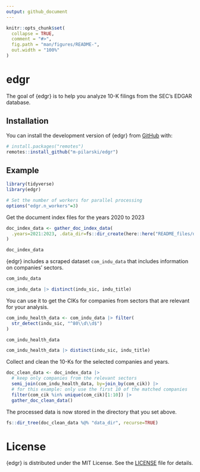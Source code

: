 ```yaml
---
output: github_document
---
```


<!-- README.md is generated from README.Rmd. Please edit that file -->

```r
knitr::opts_chunk$set(
  collapse = TRUE,
  comment = "#>",
  fig.path = "man/figures/README-",
  out.width = "100%"
)
```

# edgr

<!-- badges: start -->
<!-- badges: end -->

The goal of {edgr} is to help you analyze 10-K filings from the SEC's EDGAR database.

## Installation

You can install the development version of {edgr} from [GitHub](https://github.com/) with:

```r
# install.packages("remotes")
remotes::install_github("m-pilarski/edgr")
```

## Example

```r
library(tidyverse)
library(edgr)

# Set the number of workers for parallel processing
options("edgr.n_workers"=3)
```

Get the document index files for the years 2020 to 2023

```r
doc_index_data <- gather_doc_index_data(
  .years=2021:2023, .data_dir=fs::dir_create(here::here("README_files/data/"))
)

doc_index_data
```

{edgr} includes a scraped dataset `com_indu_data` that includes information on companies' sectors.

```r
com_indu_data

com_indu_data |> distinct(indu_sic, indu_title)
```

You can use it to get the CIKs for companies from sectors that are relevant for your analysis.

```r
com_indu_health_data <- com_indu_data |> filter(
  str_detect(indu_sic, "^80\\d\\d$")
)

com_indu_health_data

com_indu_health_data |> distinct(indu_sic, indu_title)
```

Collect and clean the 10-Ks for the selected companies and years.

```r
doc_clean_data <- doc_index_data |> 
  # keep only companies from the relevant sectors
  semi_join(com_indu_health_data, by=join_by(com_cik)) |>
  # for this example: only use the first 10 of the matched companies
  filter(com_cik %in% unique(com_cik)[1:10]) |> 
  gather_doc_clean_data()
```

The processed data is now stored in the directory that you set above.

```r
fs::dir_tree(doc_clean_data %@% "data_dir", recurse=TRUE)
```


# License

{edgr} is distributed under the MIT License. See the [LICENSE](./LICENSE) file for details.
